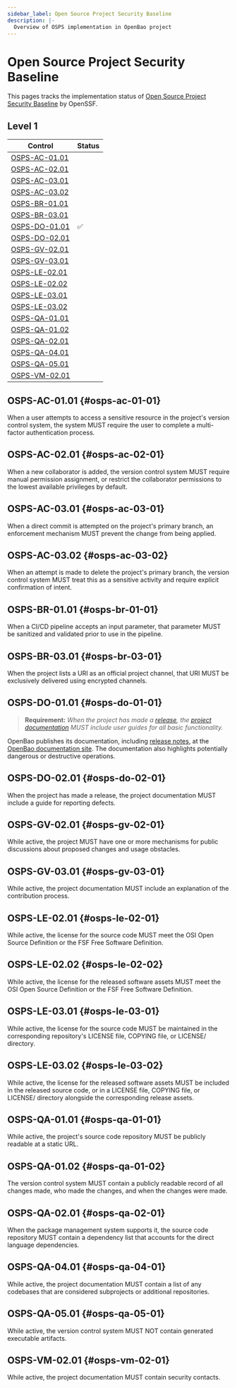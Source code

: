 ```yaml
---
sidebar_label: Open Source Project Security Baseline 
description: |-
  Overview of OSPS implementation in OpenBao project
---
```


# Open Source Project Security Baseline

This pages tracks the implementation status of [Open Source Project Security Baseline](https://baseline.openssf.org) by OpenSSF.

## Level 1

| Control | Status |
| ---- | ----------- |
| [OSPS-AC-01.01](#osps-ac-01-01) | |
| [OSPS-AC-02.01](#osps-ac-02-01) | |
| [OSPS-AC-03.01](#osps-ac-03-01) | |
| [OSPS-AC-03.02](#osps-ac-03-02) | |
| [OSPS-BR-01.01](#osps-br-01-01) | |
| [OSPS-BR-03.01](#osps-br-03-01) | |
| [OSPS-DO-01.01](#osps-do-01-01) | ✅ |
| [OSPS-DO-02.01](#osps-do-02-01) | |
| [OSPS-GV-02.01](#osps-gv-02-01) | |
| [OSPS-GV-03.01](#osps-gv-03-01) | |
| [OSPS-LE-02.01](#osps-le-02-01) | |
| [OSPS-LE-02.02](#osps-le-02-02) | |
| [OSPS-LE-03.01](#osps-le-03-01) | |
| [OSPS-LE-03.02](#osps-le-03-02) | |
| [OSPS-QA-01.01](#osps-qa-01-01) | |
| [OSPS-QA-01.02](#osps-qa-01-02) | |
| [OSPS-QA-02.01](#osps-qa-02-01) | |
| [OSPS-QA-04.01](#osps-qa-04-01) | |
| [OSPS-QA-05.01](#osps-qa-05-01) | |
| [OSPS-VM-02.01](#osps-vm-02-01) | |

## OSPS-AC-01.01 {#osps-ac-01-01}
When a user attempts to access a sensitive resource in the project's version control system, the system MUST require the user to complete a multi-factor authentication process.

## OSPS-AC-02.01 {#osps-ac-02-01}
When a new collaborator is added, the version control system MUST require manual permission assignment, or restrict the collaborator permissions to the lowest available privileges by default.

## OSPS-AC-03.01 {#osps-ac-03-01}
When a direct commit is attempted on the project's primary branch, an enforcement mechanism MUST prevent the change from being applied.

## OSPS-AC-03.02 {#osps-ac-03-02}
When an attempt is made to delete the project's primary branch, the version control system MUST treat this as a sensitive activity and require explicit confirmation of intent.

## OSPS-BR-01.01 {#osps-br-01-01}
When a CI/CD pipeline accepts an input parameter, that parameter MUST be sanitized and validated prior to use in the pipeline.

## OSPS-BR-03.01 {#osps-br-03-01}
When the project lists a URI as an official project channel, that URI MUST be exclusively delivered using encrypted channels.

## OSPS-DO-01.01 {#osps-do-01-01}

> **Requirement:** *When the project has made a [release](https://baseline.openssf.org/versions/2025-02-25#release), the [project documentation](https://baseline.openssf.org/versions/2025-02-25#project-documentation) MUST include user guides for all basic functionality.*

OpenBao publishes its documentation, including [release notes](/docs/release-notes), at the [OpenBao documentation site](/docs). The documentation also highlights potentially dangerous or destructive operations.

## OSPS-DO-02.01 {#osps-do-02-01}
When the project has made a release, the project documentation MUST include a guide for reporting defects.

## OSPS-GV-02.01 {#osps-gv-02-01}
While active, the project MUST have one or more mechanisms for public discussions about proposed changes and usage obstacles.

## OSPS-GV-03.01 {#osps-gv-03-01}
While active, the project documentation MUST include an explanation of the contribution process.

## OSPS-LE-02.01 {#osps-le-02-01}
While active, the license for the source code MUST meet the OSI Open Source Definition or the FSF Free Software Definition.

## OSPS-LE-02.02 {#osps-le-02-02}
While active, the license for the released software assets MUST meet the OSI Open Source Definition or the FSF Free Software Definition.

## OSPS-LE-03.01 {#osps-le-03-01}
While active, the license for the source code MUST be maintained in the corresponding repository's LICENSE file, COPYING file, or LICENSE/ directory.

## OSPS-LE-03.02 {#osps-le-03-02}
While active, the license for the released software assets MUST be included in the released source code, or in a LICENSE file, COPYING file, or LICENSE/ directory alongside the corresponding release assets.

## OSPS-QA-01.01 {#osps-qa-01-01}
While active, the project's source code repository MUST be publicly readable at a static URL.

## OSPS-QA-01.02 {#osps-qa-01-02}
The version control system MUST contain a publicly readable record of all changes made, who made the changes, and when the changes were made.

## OSPS-QA-02.01 {#osps-qa-02-01}
When the package management system supports it, the source code repository MUST contain a dependency list that accounts for the direct language dependencies.

## OSPS-QA-04.01 {#osps-qa-04-01}
While active, the project documentation MUST contain a list of any codebases that are considered subprojects or additional repositories.

## OSPS-QA-05.01 {#osps-qa-05-01}
While active, the version control system MUST NOT contain generated executable artifacts.

## OSPS-VM-02.01 {#osps-vm-02-01}
While active, the project documentation MUST contain security contacts.